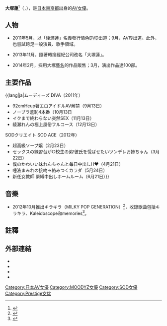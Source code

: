{{AV女優
|名前=大塚 れん
|ふりがな=おおつか れん
|本名=
|別名={{lang|ja|綾瀬 れん<br />井上 美咲<br />REMI<br />福咲れん}}
|愛称={{lang|ja|れんれん}}
|生年=1990
|生月=10
|生日=8
|出身地={{JPN}}[[東京都|東京都]]
|血液型=O
|時点=2013年12月<ref>{{lang|ja|[http://www.bigmorkal.com/00/actress/1488.html 女優のプロフィール・出演作品紹介] - ビッグモーカル}}</ref>
|身長=157
|体重=
|バスト=92
|ウエスト=58
|ヒップ=86
|カップ=H65
|身体備考=靴 23.5cm
|ジャンル=
|AV出演期間= 2011年 - 2018年
|専属契約=[[MOODYZ|MOODYZ]]（2011年）<br />[[SODクリエイト|SODクリエイト]]（2012年2 - 6月）
|活動備考=
|他の活動=AIV、歌手
|その他=
}}
'''大塚蓮'''<ref>{{lang|ja|大塚れん(ex.綾瀬れん). [https://twitter.com/ayase_ren2/status/443454781097402368 わーい、weibo登録出来たよー♪]. [[Twitter|Twitter]]. 2014-03-12.}}</ref>（{{lang-ja|大塚 れん}}，{{bd|1990年|10月8日}}），是[[日本|日本]][[東京都|東京都]]出身的[[AV女優|AV女優]]。

==人物==
*2011年5月，以「綾瀨蓮」名義發行情色DVD出道；9月，AV界出道。此外，也嘗試跨足一般演員、歌手領域。

*2013年11月，隨著轉換經紀公司改名「大塚蓮」。

*2014年2月，採用大塚[[藝名|藝名]]的作品販售；3月，演出作品達100部。

==主要作品==
;{{lang|ja|ムーディーズ DIVA（2011年）
*92cmHcup著エロアイドルAV解禁（9月13日）
*ノーブラ羞恥4本番（10月13日
*イクまで終わらない突然SEX（11月13日）
*綾瀬れんの極上風俗フルコース（12月13日）
;SODクリエイト SOD ACE（2012年）
*超高級ソープ嬢（2月23日）
*セックスの練習台が○校生の弟!彼氏を悅ばせたいツンデレお姉ちゃん（3月22日）
*僕のかわいい妹れんちゃんと毎日中出しH♥（4月21日）
*唾液まみれの接吻→絡みつくカラダ（5月24日）
*新任女教師 緊縛中出しホームルーム（6月21日）}}

==音樂==
*2012年10月推出キラキラ（MILKY POP GENERATION）<ref>{{Cite web |url=https://www.youtube.com/watch?v=vRGMRaoMmjw |title=youtubeキラキラ試聽版 |access-date=2015-02-01 |archive-date=2016-03-22 |archive-url=https://web.archive.org/web/20160322005242/https://www.youtube.com/watch?v=vRGMRaoMmjw |dead-url=no }}</ref>，收錄歌曲包括キラキラ、Kaleidoscope和memories<ref>{{Cite web |url=https://www.youtube.com/watch?v=D14iHyrPx2k |title=Milky Pop Generation 試聴CFPV 綾瀬れん |access-date=2019-10-14 |archive-date=2015-05-27 |archive-url=https://web.archive.org/web/20150527210330/https://www.youtube.com/watch?v=D14iHyrPx2k |dead-url=no }}</ref>。

==註釋==
{{reflist}}

==外部連結==
*{{twitter|ayase_ren2}}
*{{instagram|renren108}}
*{{sinaweibo|5066443270}}
* {{YouTube|u=ayaserenn|{{lang|ja|綾瀬れんのプライベート流出中!!}}}}

{{DEFAULTSORT:Oohtsuka Ren}}
[[Category:日本AV女優|Category:日本AV女優]]
[[Category:MOODYZ女優|Category:MOODYZ女優]]
[[Category:SOD女優|Category:SOD女優]]
[[Category:Prestige女优|Category:Prestige女优]]